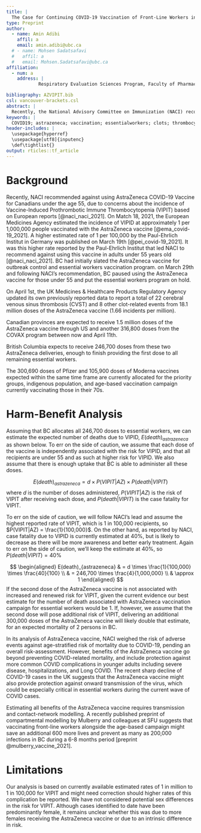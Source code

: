 ```yaml
---
title: |
  The Case for Continuing COVID-19 Vaccination of Front-Line Workers in BC Despite the Risk for  Thrombocytopenia
type: Preprint
author:
  - name: Amin Adibi
    affil: a
    email: amin.adibi@ubc.ca
  # - name: Mohsen Sadatsafavi
  #   affil: a
  #   email: Mohsen.Sadatsafavi@ubc.ca
affiliation:
  - num: a
    address: |
            Respiratory Evaluation Sciences Program, Faculty of Pharmaceutical Sciences, University of British Columbia, Vancouver, BC, Canada

bibliography: AZVIPIT.bib
csl: vancouver-brackets.csl
abstract: |
  Recently, the National Advisory Committee on Immunization (NACI) recommended against using the AstraZeneca COVID-19 vaccine pending further review of the risk for Vaccine-Induced Prothrombotic Immune Thrombocytopenia (VIPIT). Using straightforward calculations and based on current evidence, we propose that even if the risk is found to be causally related to the AstraZeneca vaccine, the benefits of continuing immunization of essential workers with AstraZeneca by far outweigh the risk. We consider the case of British Columbia as an example. The province is expected to received an addtional 246700 doses of AstraZeneca vaccine through US and COVAX until April 11th, enough to provide the first dose of vaccine to all unvacinated front-line workers.We estimate that if British Columbia continues the front-line worker vaccination program as many as 600 lives could be saved for an expected mortalilty of only 1 person, even if all essential workers were under 55 and assuming the highest estimated rate of 1 in 100,000 currently reported for VIPID.
keywords: |
  COVID19; astrazeneca; vaccination; essentialworkers; clots; thrombocytopenia; harm-benefit; BC
header-includes: |
  \usepackage{hyperref}
  \usepackage[utf8]{inputenc}
  \def\tightlist{}
output: rticles::tf_article
---
```


# Background

Recently, NACI recommended against using AstraZeneca COVID-19 Vaccine for Canadians under the age 55, due to concerns about the incidence of Vaccine-Induced Prothrombotic Immune Thrombocytopenia (VIPIT) based on European reports [@naci_naci_2021]. On Match 18, 2021, the European Medicines Agency estimated the incidence of VIPID at approximately 1 per 1,000,000 people vaccinated with the AstraZeneca vaccine [@ema_covid-19_2021]. A higher estimated rate of 1 per 100,000 by the Paul-Ehrlich Institut in Germany was published on March 19th [@pei_covid-19_2021]. It was this higher rate reported by the Paul-Ehrlich Institut that led NACI to recommend against using this vaccine in adults under 55 years old [@naci_naci_2021]. BC had initially slated the AstraZeneca vaccine for outbreak control and essential workers vaccination program. on March 29th and following NACI's recommendation, BC paused using the AstraZeneca vaccine for those under 55 and put the essential workers program on hold.

On April 1st, the UK Medicines & Healthcare Products Regulatory Agency updated its own previously reported data to report a total of 22 cerebral venous sinus thrombosis (CVST) and 8 other clot-related events from 18.1 million doses of the AstraZeneca vaccine (1.66 incidents per million). 

Canadian provinces are expected to receive 1.5 million doses of the AstraZeneca vaccine through US and another 316,800 doses from the COVAX program between now and April 11th. 

British Columbia expects to receive 246,700 doses from these two AstraZeneca deliveries, enough to finish providing the first dose to all remaining essential workers. 

The 300,690 doses of Pfizer and 105,900 doses of Moderna vaccines expected within the same time frame are currently allocated for the priority groups, indigenous population, and age-based vaccination campaign currently vaccinating those in their 70s.

# Harm-Benefit Analysis

Assuming that BC allocates all 246,700 doses to essential workers, we can estimate the expected number of deaths due to VIPID, $E(death)_{astrazeneca}$ as shown below. To err on the side of caution, we assume that each dose of the vaccine is independently associated with the risk for VIPID, and that all recipients are under 55 and as such at higher risk for VIPID. We also assume that there is enough uptake that BC is able to administer all these doses.

$$
E(death)_{astrazeneca}  = d \times P(VIPIT|AZ) \times P(death|VIPIT)
$$
where $d$ is the number of doses administered, $P(VIPIT|AZ)$ is the risk of VIPIT after receiving each dose, and $P(death|VIPIT)$ is the case fatality for VIPIT. 

To err on the side of caution, we will follow NACI's lead and assume the highest reported rate of VIPIT, which is 1 in 100,000 recipients, so $P(VIPIT|AZ) = \frac{1}{100,000}$. On the other hand, as reported by NACI, case fatality due to VIPID is currently estimated at 40%, but is likely to decrease as there will be more awareness and better early treatment. Again to err on the side of caution, we'll keep the estimate at 40%, so $P(death|VIPIT)=40\%$

$$
\begin{aligned}
E(death)_{astrazeneca} & = d \times \frac{1}{100,000} \times \frac{40}{100} \\
& = 246,700 \times \frac{4}{1,000,000} \\
& \approx 1  
\end{aligned}
$$
If the second dose of the AstraZeneca vaccine is not associated with increased and renewed risk for VIPIT, given the current evidence our best estimate for the number of death associated with AstraZeneca vaccination campaign for essential workers would be 1. If, however, we assume that the second dose will pose additional risk of VIPIT, delivering an additional 300,000 doses of the AstraZeneca vaccine will likely double that estimate, for an expected mortality of 2 persons in BC.

In its analysis of AstraZeneca vaccine, NACI weighed the risk of adverse events against age-stratified risk of mortality due to COVID-19, pending an overall risk-assessment. However, benefits of the AstraZeneca vaccine go beyond preventing COVID-related mortality, and include protection against more common COVID complications in younger adults including severe disease, hospitalizations, and Long COVID. The recent sharp decline of COVID-19 cases in the UK suggests that the AstraZeneca vaccine might also provide protection against onward transmission of the virus, which could be especially critical in essential workers during the current wave of COVID cases.

Estimating all benefits of the AstraZeneca vaccine requires transmission and contact-network modelling. A recently published preprint of compartmental modelling by Mulberry and colleagues at SFU suggests that vaccinating front-line workers alongside the age-based campaign might save an additional 600 more lives and prevent as many as 200,000 infections in BC during a 6-8 months period [preprint @mulberry_vaccine_2021].

# Limitations

Our analysis is based on currently available estimated rates of 1 in million to 1 in 100,000 for VIPIT and might need correction should higher rates of this complication be reported. We have not considered potential sex differences in the risk for VIPIT. Although cases identified to date have been predominantly female, it remains unclear whether this was due to more females receiving the AstraZeneca vaccine or due to an intrinsic difference in risk. 

